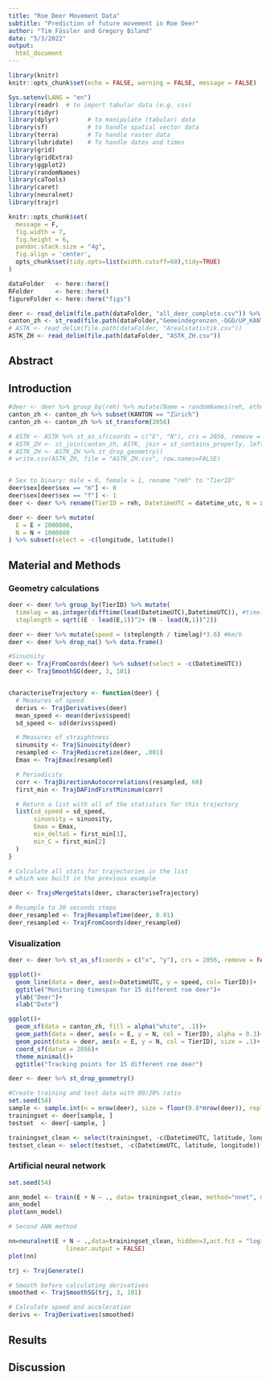 ```yaml
---
title: "Roe Deer Movement Data"
subtitle: "Prediction of future movement in Roe Deer"
author: "Tim Fässler and Gregory Biland"
date: "5/3/2022"
output:
  html_document
---
```


```r
library(knitr)
knitr::opts_chunk$set(echo = FALSE, warning = FALSE, message = FALSE)
```

```r
Sys.setenv(LANG = "en")
library(readr)  # to import tabular data (e.g. csv)
library(tidyr)
library(dplyr)        # to manipulate (tabular) data
library(sf)           # to handle spatial vector data
library(terra)        # To handle raster data
library(lubridate)    # To handle dates and times
library(grid)
library(gridExtra)
library(ggplot2)
library(randomNames)
library(caTools)
library(caret)
library(neuralnet)
library(trajr)

knitr::opts_chunk$set(
  message = F,
  fig.width = 7,
  fig.height = 6,
  pandoc.stack.size = "4g",
  fig.align = 'center',
  opts_chunk$set(tidy.opts=list(width.cutoff=60),tidy=TRUE)
)

dataFolder   <- here::here()   
RFolder      <- here::here()         
figureFolder <- here::here("figs") 
```

```r
deer <- read_delim(file.path(dataFolder, "all_deer_complete.csv")) %>% data.frame()
canton_zh <- st_read(file.path(dataFolder,"Gemeindegrenzen_-OGD/UP_KANTON_F.shp"))
# ASTK <- read_delim(file.path(dataFolder, "Arealstatistik.csv"))
ASTK_ZH <- read_delim(file.path(dataFolder, "ASTK_ZH.csv"))
```
## Abstract

## Introduction

```r
#deer <- deer %>% group_by(reh) %>% mutate(Name = randomNames(reh, ethnicity = 4)) #Give deer names
canton_zh <- canton_zh %>% subset(KANTON == "Zürich")
canton_zh <- canton_zh %>% st_transform(2056)

# ASTK <- ASTK %>% st_as_sf(coords = c("E", "N"), crs = 2056, remove = FALSE)
# ASTK_ZH <- st_join(canton_zh, ASTK, join = st_contains_properly, left=TRUE)
# ASTK_ZH <- ASTK_ZH %>% st_drop_geometry()
# write.csv(ASTK_ZH, file = "ASTK_ZH.csv", row.names=FALSE)


# Sex to binary: male = 0, female = 1, rename "reh" to "TierID"
deer$sex[deer$sex == "m"] <- 0
deer$sex[deer$sex == "f"] <- 1
deer <- deer %>% rename(TierID = reh, DatetimeUTC = datetime_utc, N = x, E = y)

deer <- deer %>% mutate(
  E = E + 2000000,
  N = N + 1000000
) %>% subset(select = -c(longitude, latitude))

```

## Material and Methods

### Geometry calculations

```r
deer <- deer %>% group_by(TierID) %>% mutate(
  timelag = as.integer(difftime(lead(DatetimeUTC),DatetimeUTC)), #timelag is in minutes
  steplength = sqrt((E - lead(E,1))^2+ (N - lead(N,1))^2))

deer <- deer %>% mutate(speed = (steplength / timelag)*3.6) #km/h
deer <- deer %>% drop_na() %>% data.frame()

#Sinuosity
deer <- TrajFromCoords(deer) %>% subset(select = -c(DatetimeUTC))
deer <- TrajSmoothSG(deer, 3, 101)


characteriseTrajectory <- function(deer) {
  # Measures of speed
  derivs <- TrajDerivatives(deer)
  mean_speed <- mean(derivs$speed)
  sd_speed <- sd(derivs$speed)

  # Measures of straightness
  sinuosity <- TrajSinuosity(deer)
  resampled <- TrajRediscretize(deer, .001)
  Emax <- TrajEmax(resampled)

  # Periodicity
  corr <- TrajDirectionAutocorrelations(resampled, 60)
  first_min <- TrajDAFindFirstMinimum(corr)

  # Return a list with all of the statistics for this trajectory
  list(sd_speed = sd_speed,
       sinuosity = sinuosity,
       Emax = Emax,
       min_deltaS = first_min[1],
       min_C = first_min[2]
  )
}

# Calculate all stats for trajectories in the list
# which was built in the previous example

deer <- TrajsMergeStats(deer, characteriseTrajectory)

```

```r
# Resample to 30 seconds steps
deer_resampled <- TrajResampleTime(deer, 0.01)
deer_resampled <- TrajFromCoords(deer_resampled)
```

### Visualization

```r
deer <- deer %>% st_as_sf(coords = c("x", "y"), crs = 2056, remove = FALSE)

ggplot()+
  geom_line(data = deer, aes(x=DatetimeUTC, y = speed, col= TierID))+
  ggtitle("Monitoring timespan for 15 different roe deer")+
  ylab("Deer")+
  xlab("Date")

ggplot()+
  geom_sf(data = canton_zh, fill = alpha("white", .1))+
  geom_path(data = deer, aes(x = E, y = N, col = TierID), alpha = 0.3)+
  geom_point(data = deer, aes(x = E, y = N, col = TierID), size = .1)+
  coord_sf(datum = 2056)+
  theme_minimal()+
  ggtitle("Tracking points for 15 different roe deer")

deer <- deer %>% st_drop_geometry()

```

```r

#Create training and test data with 80/20% ratio
set.seed(54)
sample <- sample.int(n = nrow(deer), size = floor(0.8*nrow(deer)), replace = F)
trainingset <- deer[sample, ]
testset  <- deer[-sample, ]

trainingset_clean <- select(trainingset, -c(DatetimeUTC, latitude, longitude)) %>% na.omit()
testset_clean <- select(testset, -c(DatetimeUTC, latitude, longitude)) %>% na.omit()
```

### Artificial neural network 
```r
set.seed(54)

ann_model <- train(E + N ~ ., data= trainingset_clean, method="nnet", maxit = 1, trace=FALSE, MaxNWts=2600)
ann_model
plot(ann_model)

# Second ANN method

nn=neuralnet(E + N ~ .,data=trainingset_clean, hidden=3,act.fct = "logistic", 
                linear.output = FALSE)
plot(nn)


```
```r
trj <- TrajGenerate()

# Smooth before calculating derivatives
smoothed <- TrajSmoothSG(trj, 3, 101)

# Calculate speed and acceleration
derivs <- TrajDerivatives(smoothed)

```



## Results


## Discussion

